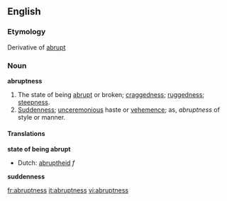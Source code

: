 ==English==

===Etymology===
Derivative of [[abrupt]]
===Noun===
'''abruptness'''

#The state of being [[abrupt]] or broken; [[craggedness]]; [[ruggedness]]; [[steepness]].
#[[Suddenness]]; [[unceremonious]] haste or [[vehemence]]; as, ''abruptness'' of style or manner.

====Translations====
'''state of being abrupt'''
{{top}}
*Dutch: [[abruptheid]] ''f''
{{mid}}
{{bottom}}

'''suddenness'''
{{top}}
{{mid}}
{{bottom}}

[[fr:abruptness]]
[[it:abruptness]]
[[vi:abruptness]]